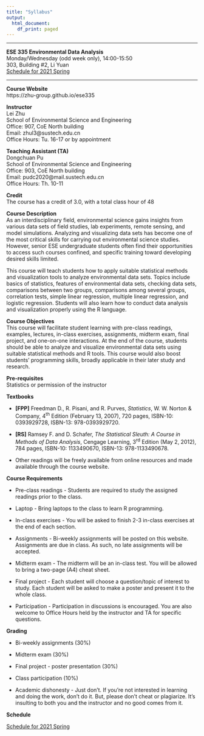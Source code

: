 ---
title: "Syllabus"
output:
  html_document:
    df_print: paged
---

***

**ESE 335 Environmental Data Analysis**  
Monday/Wednesday (odd week only), 14:00-15:50  
303, Building #2, Li Yuan  
[Schedule for 2021 Spring](https://zhu-group.github.io/ese335/Schedule.html) 

***

**Course Website**  
https://zhu-group.github.io/ese335  

**Instructor**  
Lei Zhu  
School of Environmental Science and Engineering  
Office: 907, CoE North building  
Email: zhul3@sustech.edu.cn  
Office Hours: Tu. 16-17 or by appointment

**Teaching Assistant (TA)**  
Dongchuan Pu  
School of Environmental Science and Engineering  
Office: 903, CoE North building   
Email: pudc2020@mail.sustech.edu.cn  
Office Hours: Th. 10-11

**Credit**   
The course has a credit of 3.0, with a total class hour of 48  

**Course Description**   
As an interdisciplinary field, environmental science gains insights from various data sets of field studies, lab experiments, remote sensing, and model simulations. Analyzing and visualizing data sets has become one of the most critical skills for carrying out environmental science studies. However, senior ESE undergraduate students often find their opportunities to access such courses confined, and specific training toward developing desired skills limited. 

This course will teach students how to apply suitable statistical methods and visualization tools to analyze environmental data sets. Topics include basics of statistics, features of environmental data sets, checking data sets, comparisons between two groups, comparisons among several groups, correlation tests, simple linear regression, multiple linear regression, and logistic regression. Students will also learn how to conduct data analysis and visualization properly using the R language.

**Course Objectives**  
This course will facilitate student learning with pre-class readings, examples, lectures, in-class exercises, assignments, midterm exam, final project, and one-on-one interactions. At the end of the course, students should be able to analyze and visualize environmental data sets using suitable statistical methods and R tools. This course would also boost students’ programming skills, broadly applicable in their later study and research.

**Pre-requisites**  
Statistics or permission of the instructor

**Textbooks**   

+ **[FPP]** Freedman D., R. Pisani, and R. Purves, *Statistics*, W. W. Norton & Company, 4^th^ Edition (February 13, 2007), 720 pages, ISBN-10: 0393929728, ISBN-13: 978-0393929720.

+ **[RS]** Ramsey F. and D. Schafer, *The Statistical Sleuth: A Course in Methods of Data Analysis*, Cengage Learning, 3^rd^ Edition (May 2, 2012),  784 pages, ISBN-10: 1133490670, ISBN-13: 978-1133490678.

+ Other readings will be freely available from online resources and made available through the course website.

**Course Requirements**   

+ Pre-class readings - Students are required to study the assigned readings prior to the class. 

+ Laptop - Bring laptops to the class to learn R programming.   

+ In-class exercises - You will be asked to finish 2-3 in-class exercises at the end of each section. 

+ Assignments - Bi-weekly assignments will be posted on this website. Assignments are due in class. As such, no late assignments will be accepted.  

+ Midterm exam - The midterm will be an in-class test. You will be allowed to bring a two-page (A4) cheat sheet.  

+ Final project - Each student will choose a question/topic of interest to study. Each student will be asked to make a poster and present it to the whole class. 

+ Participation - Participation in discussions is encouraged. You are also welcome to Office Hours held by the instructor and TA for specific questions.

**Grading**   

+ Bi-weekly assignments (30%)

+ Midterm exam (30%) 

+ Final project - poster presentation (30%)

+ Class participation (10%)

+ Academic dishonesty  - Just don't. If you're not interested in learning and doing the work, don't do it. But, please don't cheat or plagiarize. It's insulting to both you and the instructor and no good comes from it.

**Schedule**

[Schedule for 2021 Spring](https://zhu-group.github.io/ese335/Schedule.html)
